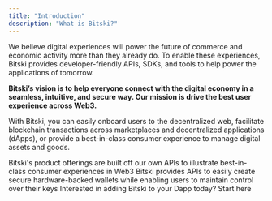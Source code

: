 ```yaml
---
title: "Introduction"
description: "What is Bitski?"
---
```

We believe digital experiences will power the future of commerce and economic activity more than they already do. To enable these experiences, Bitski provides developer-friendly APIs, SDKs, and tools
to help power the applications of tomorrow.

**Bitski’s vision is to help everyone connect with the digital economy in a seamless, intuitive, and secure way. Our mission is drive the best user experience across Web3.**

With Bitski, you can easily onboard users to the decentralized web, facilitate blockchain transactions across marketplaces and decentralized applications (dApps),
or provide a best-in-class consumer experience to manage digital assets and goods. 

<CardGroup cols={2}>
  <Card title="Products" icon="sparkles" color="#ea5a0c" href="products/bitski-vault">
    Bitski's product offerings are built off our own APIs to illustrate best-in-class consumer experiences in Web3
  </Card>
  <Card title="Wallet as a Service (WaaS)" icon="wallet" color="#0285c7" href="wallet-as-a-service/overview">
    Bitski provides APIs to easily create secure hardware-backed wallets while enabling users to maintain control over their keys
  </Card>
</CardGroup>
<Card title="Integrations" icon="plug" color="#16a34a" href="integrations/get-started">
  Interested in adding Bitski to your Dapp today? Start here
</Card>
